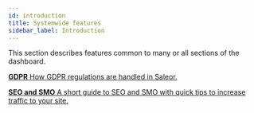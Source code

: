 ```yaml
---
id: introduction
title: Systemwide features
sidebar_label: Introduction
---
```



This section describes features common to many or all sections of the dashboard.

<CardGrid>

[**GDPR** How GDPR regulations are handled in Saleor.](dashboard/systemwide/gdpr.md)

[**SEO and SMO** A short guide to SEO and SMO with quick tips to increase traffic to your site.](dashboard/systemwide/seo-smo.md)

</CardGrid>
